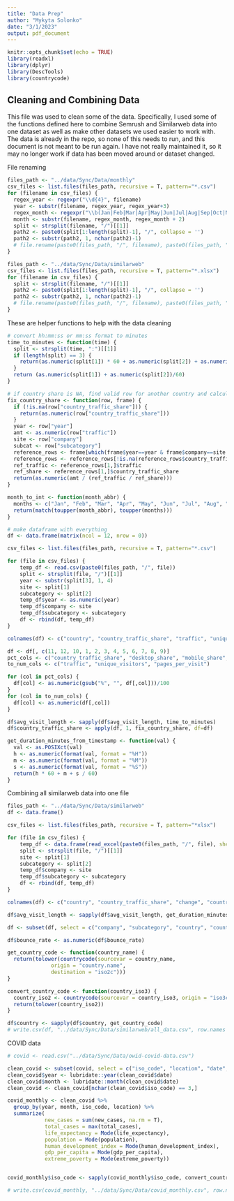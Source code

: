 ```yaml
---
title: "Data Prep"
author: "Mykyta Solonko"
date: "3/1/2023"
output: pdf_document
---
```


```r
knitr::opts_chunk$set(echo = TRUE)
library(readxl)
library(dplyr)
library(DescTools)
library(countrycode)
```
## Cleaning and Combining Data
This file was used to clean some of the data. Specifically, I used some of the functions defined here to combine Semrush and Similarweb data into one dataset as well as make other datasets we used easier to work with. The data is already in the repo, so none of this needs to run, and this document is not meant to be run again. I have not really maintained it, so it may no longer work if data has been moved around or dataset changed.

File renaming
```r
files_path <- "../data/Sync/Data/monthly"
csv_files <- list.files(files_path, recursive = T, pattern="*.csv")
for (filename in csv_files) {
  regex_year <- regexpr("\\d{4}", filename)
  year <- substr(filename, regex_year, regex_year+3)
  regex_month <- regexpr("\\b(Jan|Feb|Mar|Apr|May|Jun|Jul|Aug|Sep|Oct|Nov|Dec)\\b", filename)
  month <- substr(filename, regex_month, regex_month + 2)
  split <- strsplit(filename, "/")[[1]]
  path2 <- paste0(split[1:length(split)-1], "/", collapse = '')
  path2 <- substr(path2, 1, nchar(path2)-1)
  # file.rename(paste0(files_path, "/", filename), paste0(files_path, "/", path2, "/", paste0(month,year, ".csv")))
}
```

```r
files_path <- "../data/Sync/Data/similarweb"
csv_files <- list.files(files_path, recursive = T, pattern="*.xlsx")
for (filename in csv_files) {
  split <- strsplit(filename, "/")[[1]]
  path2 <- paste0(split[1:length(split)-1], "/", collapse = '')
  path2 <- substr(path2, 1, nchar(path2)-1)
  # file.rename(paste0(files_path, "/", filename), paste0(files_path, "/", path2, "/", "data.xlsx"))
}
```

These are helper functions to help with the data cleaning
```r
# convert hh:mm:ss or mm:ss format to minutes
time_to_minutes <- function(time) {
  split <- strsplit(time, ":")[[1]]
  if (length(split) == 3) {
    return(as.numeric(split[1]) * 60 + as.numeric(split[2]) + as.numeric(split[3])/60)
  }
  return (as.numeric(split[1]) + as.numeric(split[2])/60)
}

# if country share is NA, find valid row for another country and calculate missing country share using it
fix_country_share <- function(row, frame) {
  if (!is.na(row["country_traffic_share"])) {
    return(as.numeric(row["country_traffic_share"]))
  }
  year <- row["year"]
  amt <- as.numeric(row["traffic"])
  site <- row["company"]
  subcat <- row["subcategory"]
  reference_rows <- frame[which(frame$year==year & frame$company==site & frame$subcategory==subcat),]
  reference_rows <- reference_rows[!is.na(reference_rows$country_traffic_share),]
  ref_traffic <- reference_rows[1,]$traffic
  ref_share <- reference_rows[1,]$country_traffic_share
  return(as.numeric(amt / (ref_traffic / ref_share)))
}

month_to_int <- function(month_abbr) {
  months <- c("Jan", "Feb", "Mar", "Apr", "May", "Jun", "Jul", "Aug", "Sep", "Oct", "Nov", "Dec")
  return(match(toupper(month_abbr), toupper(months)))
}
```

```r
# make dataframe with everything
df <- data.frame(matrix(ncol = 12, nrow = 0))

csv_files <- list.files(files_path, recursive = T, pattern="*.csv")

for (file in csv_files) {
    temp_df <- read.csv(paste0(files_path, "/", file))
    split <- strsplit(file, "/")[[1]]
    year <- substr(split[3], 1, 4)
    site <- split[1]
    subcategory <- split[2]
    temp_df$year <- as.numeric(year)
    temp_df$company <- site
    temp_df$subcategory <- subcategory
    df <- rbind(df, temp_df)
}

colnames(df) <- c("country", "country_traffic_share", "traffic", "unique_visitors", "desktop_share", "mobile_share", "pages_per_visit", "avg_visit_length", "bounce_rate", "year", "company", "subcategory")

df <- df[, c(11, 12, 10, 1, 2, 3, 4, 5, 6, 7, 8, 9)]
pct_cols <- c("country_traffic_share", "desktop_share", "mobile_share", "bounce_rate")
to_num_cols <- c("traffic", "unique_visitors", "pages_per_visit")

for (col in pct_cols) {
  df[col] <- as.numeric(gsub("%", "", df[,col]))/100
}
for (col in to_num_cols) {
  df[col] <- as.numeric(df[,col])
}

df$avg_visit_length <- sapply(df$avg_visit_length, time_to_minutes)
df$country_traffic_share <- apply(df, 1, fix_country_share, df=df)
```



```r
get_duration_minutes_from_timestamp <- function(val) {
  val <- as.POSIXct(val)
  h <- as.numeric(format(val, format = "%H"))
  m <- as.numeric(format(val, format = "%M"))
  s <- as.numeric(format(val, format = "%S"))
  return(h * 60 + m + s / 60)
}
```

Combining all similarweb data into one file
```r
files_path <- "../data/Sync/Data/similarweb"
df <- data.frame()

csv_files <- list.files(files_path, recursive = T, pattern="*xlsx")

for (file in csv_files) {
    temp_df <- data.frame(read_excel(paste0(files_path, "/", file), sheet=2))
    split <- strsplit(file, "/")[[1]]
    site <- split[1]
    subcategory <- split[2]
    temp_df$company <- site
    temp_df$subcategory <- subcategory
    df <- rbind(df, temp_df)
}

colnames(df) <- c("country", "country_traffic_share", "change", "country_rank", "avg_visit_length", "pages_per_visit", "bounce_rate", "company", "subcategory")

df$avg_visit_length <- sapply(df$avg_visit_length, get_duration_minutes_from_timestamp)

df <- subset(df, select = c("company", "subcategory", "country", "country_traffic_share", "avg_visit_length", "pages_per_visit", "bounce_rate"))

df$bounce_rate <- as.numeric(df$bounce_rate)
```

```r
get_country_code <- function(country_name) {
  return(tolower(countrycode(sourcevar = country_name, 
              origin = "country.name", 
              destination = "iso2c")))
}

convert_country_code <- function(country_iso3) {
  country_iso2 <- countrycode(sourcevar = country_iso3, origin = "iso3c", destination = "iso2c")
  return(tolower(country_iso2))
}

```

```r
df$country <- sapply(df$country, get_country_code)
# write.csv(df, "../data/Sync/Data/similarweb/all_data.csv", row.names = F)
```


COVID data
```r
# covid <- read.csv("../data/Sync/Data/owid-covid-data.csv")
```

```r
clean_covid <- subset(covid, select = c("iso_code", "location", "date", "new_cases", "total_cases", "life_expectancy", "population", "human_development_index", "gdp_per_capita", "extreme_poverty"))
clean_covid$year <- lubridate::year(clean_covid$date)
clean_covid$month <- lubridate::month(clean_covid$date)
clean_covid <- clean_covid[nchar(clean_covid$iso_code) == 3,]

covid_monthly <- clean_covid %>%
  group_by(year, month, iso_code, location) %>%
  summarize(
            new_cases = sum(new_cases, na.rm = T),
            total_cases = max(total_cases),
            life_expectancy = Mode(life_expectancy),
            population = Mode(population),
            human_development_index = Mode(human_development_index),
            gdp_per_capita = Mode(gdp_per_capita),
            extreme_poverty = Mode(extreme_poverty))


covid_monthly$iso_code <- sapply(covid_monthly$iso_code, convert_country_code)

```

```r
# write.csv(covid_monthly, "../data/Sync/Data/covid_monthly.csv", row.names = F)
```